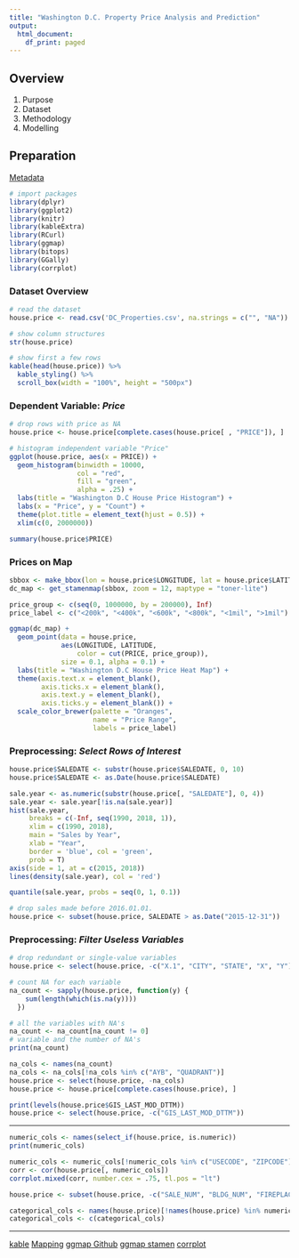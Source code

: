 ```yaml
---
title: "Washington D.C. Property Price Analysis and Prediction"
output:
  html_document:
    df_print: paged
---
```


## Overview

1. Purpose
2. Dataset
3. Methodology
4. Modelling

## Preparation

[Metadata](https://www.arcgis.com/sharing/rest/content/items/c5fb3fbe4c694a59a6eef7bf5f8bc49a/info/metadata/metadata.xml?format=default&output=html)

```r
# import packages
library(dplyr)
library(ggplot2)
library(knitr)
library(kableExtra)
library(RCurl)
library(ggmap)
library(bitops)
library(GGally)
library(corrplot)
```

### __Dataset Overview__

```r
# read the dataset
house.price <- read.csv('DC_Properties.csv', na.strings = c("", "NA"))
```

```r
# show column structures
str(house.price)
```

```r
# show first a few rows 
kable(head(house.price)) %>%
  kable_styling() %>%
  scroll_box(width = "100%", height = "500px")
```

### __Dependent Variable: *Price*__
```r
# drop rows with price as NA
house.price <- house.price[complete.cases(house.price[ , "PRICE"]), ]
```

```r
# histogram independent variable "Price"
ggplot(house.price, aes(x = PRICE)) + 
  geom_histogram(binwidth = 10000,
                 col = "red",
                 fill = "green",
                 alpha = .25) +
  labs(title = "Washington D.C House Price Histogram") +
  labs(x = "Price", y = "Count") +
  theme(plot.title = element_text(hjust = 0.5)) +
  xlim(c(0, 2000000))
```

```r
summary(house.price$PRICE)
```

### __Prices on Map__
```r
sbbox <- make_bbox(lon = house.price$LONGITUDE, lat = house.price$LATITUDE, f = .1)
dc_map <- get_stamenmap(sbbox, zoom = 12, maptype = "toner-lite")

price_group <- c(seq(0, 1000000, by = 200000), Inf)
price_label <- c("<200k", "<400k", "<600k", "<800k", "<1mil", ">1mil")
```

```r
ggmap(dc_map) + 
  geom_point(data = house.price, 
             aes(LONGITUDE, LATITUDE,
                 color = cut(PRICE, price_group)), 
             size = 0.1, alpha = 0.1) +
  labs(title = "Washington D.C House Price Heat Map") +
  theme(axis.text.x = element_blank(),
        axis.ticks.x = element_blank(),
        axis.text.y = element_blank(),
        axis.ticks.y = element_blank()) +
  scale_color_brewer(palette = "Oranges",
                     name = "Price Range",
                     labels = price_label)
```

### __Preprocessing: *Select Rows of Interest*__

```r
house.price$SALEDATE <- substr(house.price$SALEDATE, 0, 10)
house.price$SALEDATE <- as.Date(house.price$SALEDATE)

sale.year <- as.numeric(substr(house.price[, "SALEDATE"], 0, 4))
sale.year <- sale.year[!is.na(sale.year)]
hist(sale.year,
     breaks = c(-Inf, seq(1990, 2018, 1)),
     xlim = c(1990, 2018),
     main = "Sales by Year",
     xlab = "Year",
     border = 'blue', col = 'green',
     prob = T)
axis(side = 1, at = c(2015, 2018))
lines(density(sale.year), col = 'red')
```

```r
quantile(sale.year, probs = seq(0, 1, 0.1))
```

```r
# drop sales made before 2016.01.01.
house.price <- subset(house.price, SALEDATE > as.Date("2015-12-31"))
```

### __Preprocessing: *Filter Useless Variables*__

```r
# drop redundant or single-value variables
house.price <- select(house.price, -c("X.1", "CITY", "STATE", "X", "Y"))
```

```r
# count NA for each variable
na_count <- sapply(house.price, function(y) {
    sum(length(which(is.na(y))))
  })

# all the variables with NA's
na_count <- na_count[na_count != 0]
# variable and the number of NA's
print(na_count)
```

```r
na_cols <- names(na_count)
na_cols <- na_cols[!na_cols %in% c("AYB", "QUADRANT")]
house.price <- select(house.price, -na_cols)
house.price <- house.price[complete.cases(house.price), ]
```

```r
print(levels(house.price$GIS_LAST_MOD_DTTM))
house.price <- select(house.price, -c("GIS_LAST_MOD_DTTM"))
```

------

```r
numeric_cols <- names(select_if(house.price, is.numeric))
print(numeric_cols)
```

```r
numeric_cols <- numeric_cols[!numeric_cols %in% c("USECODE", "ZIPCODE")]
corr <- cor(house.price[, numeric_cols])
corrplot.mixed(corr, number.cex = .75, tl.pos = "lt")
```

```r
house.price <- subset(house.price, -c("SALE_NUM", "BLDG_NUM", "FIREPLACES"))
```

```r
categorical_cols <- names(house.price)[!names(house.price) %in% numeric_cols]
categorical_cols <- c(categorical_cols)
```


------

[kable](https://cran.r-project.org/web/packages/kableExtra/vignettes/awesome_table_in_html.html)
[Mapping](http://eriqande.github.io/rep-res-web/lectures/making-maps-with-R.html#)
[ggmap Github](https://github.com/dkahle/ggmap)
[ggmap stamen](https://rdrr.io/cran/ggmap/man/get_stamenmap.html)
[corrplot](https://cran.r-project.org/web/packages/corrplot/vignettes/corrplot-intro.html)